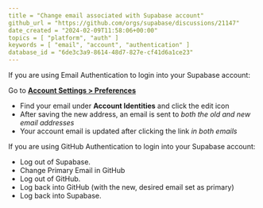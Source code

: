 ```yaml
---
title = "Change email associated with Supabase account"
github_url = "https://github.com/orgs/supabase/discussions/21147"
date_created = "2024-02-09T11:58:06+00:00"
topics = [ "platform", "auth" ]
keywords = [ "email", "account", "authentication" ]
database_id = "6de3c3a9-8614-48d7-827e-cf41d6a1ce23"
---
```


If you are using Email Authentication to login into your Supabase account:

Go to [**Account Settings > Preferences**](/dashboard/account/me)

- Find your email under **Account Identities** and click the edit icon
- After saving the new address, an email is sent to _both the old and new email addresses_
- Your account email is updated after clicking the link _in both emails_

If you are using GitHub Authentication to login into your Supabase account:

- Log out of Supabase.
- Change Primary Email in GitHub
- Log out of GitHub.
- Log back into GitHub (with the new, desired email set as primary)
- Log back into Supabase.
